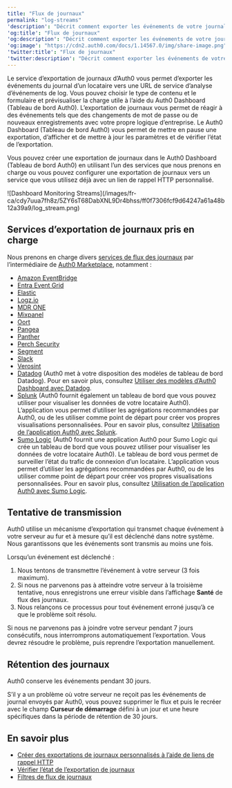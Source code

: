 ```yaml
---
title: "Flux de journaux"
permalink: "log-streams"
'description': "Décrit comment exporter les événements de votre journal en temps quasi réel à l’aide de l’exportation de journaux."
'og:title': "Flux de journaux"
'og:description': "Décrit comment exporter les événements de votre journal en temps quasi réel à l’aide de l’exportation de journaux."
'og:image': "https://cdn2.auth0.com/docs/1.14567.0/img/share-image.png"
'twitter:title': "Flux de journaux"
'twitter:description': "Décrit comment exporter les événements de votre journal en temps quasi réel à l’aide de l’exportation de journaux."
---
```


Le service d’exportation de journaux d’Auth0 vous permet d’exporter les événements du journal d’un locataire vers une URL de service d’analyse d’événements de log. Vous pouvez choisir le type de contenu et le formulaire et prévisualiser la charge utile à l’aide du <Tooltip href="/docs/fr-ca/glossary?term=auth0-dashboard" tip="Auth0 Dashboard
Principal produit d’Auth0 pour configurer vos services." cta="Voir le glossaire">Auth0 Dashboard</Tooltip> (Tableau de bord Auth0). L’exportation de journaux vous permet de réagir à des événements tels que des changements de mot de passe ou de nouveaux enregistrements avec votre propre logique d’entreprise. Le Auth0 Dashboard (Tableau de bord Auth0) vous permet de mettre en pause une exportation, d’afficher et de mettre à jour les paramètres et de vérifier l’état de l’exportation.

Vous pouvez créer une exportation de journaux dans le Auth0 Dashboard (Tableau de bord Auth0) en utilisant l’un des services que nous prenons en charge ou vous pouvez configurer une exportation de journaux vers un service que vous utilisez déjà avec un lien de rappel HTTP personnalisé.

<Frame>![Dashboard Monitoring Streams](/images/fr-ca/cdy7uua7fh8z/5ZY6sT68DabXNL9Dr4bhss/ff0f7306fcf9d64247a61a48b12a39a9/log_stream.png)</Frame>

## Services d’exportation de journaux pris en charge

Nous prenons en charge divers [services de flux des journaux](https://marketplace.auth0.com/features/log-streaming) par l’intermédiaire de [Auth0 Marketplace](https://marketplace.auth0.com), notamment :

* [Amazon EventBridge](https://marketplace.auth0.com/integrations/amazon-log-streaming)
* [Entra Event Grid](https://marketplace.auth0.com/integrations/azure-log-streaming)
* [Elastic](https://marketplace.auth0.com/integrations/elastic-security)
* [Logz.io](https://marketplace.auth0.com/integrations/logz-io)
* [MDR ONE](https://marketplace.auth0.com/integrations/mdr-one)
* [Mixpanel](https://marketplace.auth0.com/integrations/mixpanel-log-streaming)
* [Oort](https://marketplace.auth0.com/integrations/oort)
* [Pangea](https://marketplace.auth0.com/integrations/pangea-log-streaming)
* [Panther](https://marketplace.auth0.com/integrations/panther-log-stream)
* [Perch Security](https://marketplace.auth0.com/integrations/perch-security-log-streaming)
* [Segment](https://marketplace.auth0.com/integrations/segment-log-streaming)
* [Slack](https://marketplace.auth0.com/integrations/slack-log-streaming)
* [Verosint](https://marketplace.auth0.com/integrations/verosint-log-stream)
* [Datadog](https://marketplace.auth0.com/integrations/datadog-log-streaming) (Auth0 met à votre disposition des modèles de tableau de bord Datadog). Pour en savoir plus, consultez [Utiliser des modèles d’Auth0 Dashboard avec Datadog](/docs/fr-ca/customize/log-streams/datadog-dashboard-templates).
* [Splunk](https://marketplace.auth0.com/integrations/splunk-log-streaming) (Auth0 fournit également un tableau de bord que vous pouvez utiliser pour visualiser les données de votre locataire Auth0). L’application vous permet d’utiliser les agrégations recommandées par Auth0, ou de les utiliser comme point de départ pour créer vos propres visualisations personnalisées. Pour en savoir plus, consultez [Utilisation de l’application Auth0 avec Splunk](/docs/fr-ca/customize/log-streams/splunk-dashboard).
* [Sumo Logic](https://marketplace.auth0.com/integrations/sumo-logic-log-streaming) (Auth0 fournit une application Auth0 pour Sumo Logic qui crée un tableau de bord que vous pouvez utiliser pour visualiser les données de votre locataire Auth0). Le tableau de bord vous permet de surveiller l’état du trafic de connexion d’un locataire. L’application vous permet d’utiliser les agrégations recommandées par Auth0, ou de les utiliser comme point de départ pour créer vos propres visualisations personnalisées. Pour en savoir plus, consultez [Utilisation de l’application Auth0 avec Sumo Logic](/docs/fr-ca/customize/log-streams/sumo-logic-dashboard).

## Tentative de transmission

Auth0 utilise un mécanisme d’exportation qui transmet chaque événement à votre serveur au fur et à mesure qu’il est déclenché dans notre système. Nous garantissons que les événements sont transmis au moins une fois.

Lorsqu’un événement est déclenché :

1. Nous tentons de transmettre l’événement à votre serveur (3 fois maximum).
2. Si nous ne parvenons pas à atteindre votre serveur à la troisième tentative, nous enregistrons une erreur visible dans l’affichage **Santé** de flux des journaux.
3. Nous relançons ce processus pour tout événement erroné jusqu’à ce que le problème soit résolu.

Si nous ne parvenons pas à joindre votre serveur pendant 7 jours consécutifs, nous interromprons automatiquement l’exportation. Vous devrez résoudre le problème, puis reprendre l’exportation manuellement.

## Rétention des journaux

Auth0 conserve les événements pendant 30 jours.

S’il y a un problème où votre serveur ne reçoit pas les événements de journal envoyés par Auth0, vous pouvez supprimer le flux et puis le recréer avec le champ **Curseur de démarrage** défini à un jour et une heure spécifiques dans la période de rétention de 30 jours.

## En savoir plus

* [Créer des exportations de journaux personnalisés à l’aide de liens de rappel HTTP](/docs/fr-ca/customize/log-streams/custom-log-streams)
* [Vérifier l’état de l’exportation de journaux](/docs/fr-ca/customize/log-streams/check-log-stream-health)
* [Filtres de flux de journaux](/docs/fr-ca/customize/log-streams/event-filters)
